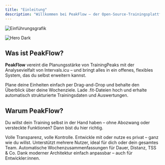 ```yaml
---
title: "Einleitung"
description: "Willkommen bei PeakFlow – der Open-Source-Trainingsplattform für ambitionierte Athleten."
---
```


<img
  className="block dark:hidden"
  src="/images/PeakFlow-Einführungsgrafik.png"
  alt="Einführungsgrafik"
  title={true}
/>

<img
  className="hidden dark:block"
  src="/images/peakflow-hero-dark.png"
  alt="Hero Dark"
/>

## Was ist PeakFlow?

**PeakFlow** vereint die Planungsstärke von TrainingPeaks mit der Analysevielfalt von Intervals.icu – und bringt alles in ein offenes, flexibles System, das du selbst erweitern kannst.

<CardGroup cols={2}>
  <Card title="Trainingskalender" icon="calendar-days" href="/usage-guide">
    Plane deine Einheiten einfach per Drag-and-Drop und behalte den Überblick über deine Wochenziele.
  </Card>
  <Card title=".fit-Dateien analysieren" icon="file-arrow-up" href="/features#fit-analyse">
    Lade .fit-Dateien hoch und erhalte automatisch strukturierte Trainingsdaten und Auswertungen.
  </Card>
</CardGroup>

## Warum PeakFlow?

Du willst dein Training selbst in der Hand haben – ohne Abozwang oder versteckte Funktionen? Dann bist du hier richtig.

<CardGroup cols={2}>
  <Card title="Open Source" icon="lock-open" href="/contribute">
    Volle Transparenz, volle Kontrolle. Entwickle mit oder nutze es privat – ganz wie du willst.
  </Card>
  <Card title="Benutzerverwaltung" icon="user-group" href="/data-model">
    Unterstützt mehrere Nutzer, ideal für dich oder dein gesamtes Team.
  </Card>
  <Card title="Wochenstatistik" icon="chart-column" href="/features#wochenzusammenfassung">
    Automatische Wochenzusammenfassungen für Dauer, Distanz, TSS & Co.
  </Card>
  <Card title="Individuell erweiterbar" icon="wrench" href="/data-model">
    Dank moderner Architektur einfach anpassbar – auch für Entwickler:innen.
  </Card>
</CardGroup>